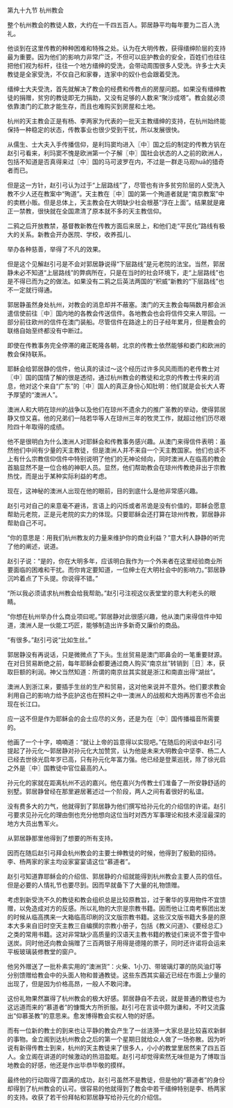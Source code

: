 

第九十九节 杭州教会

整个杭州教会的教徒人数，大约在一千四五百人。郭居静平均每年要为二百人洗礼。

他谈到在这里传教的种种困难和特殊之处。认为在大明传教，获得缙绅阶层的支持最为重要。因为他们的影响力非常广泛，不但可以庇护教会的安全，百姓们也往往把他们视为标杆，往往一个地方缙绅的受洗，会带动周围很多人受洗。许多士大夫教徒是全家受洗，不仅自己和家眷，连家中的奴仆也会跟着受洗。

缙绅士大夫受洗，首先就解决了教会的经费和传教点的房屋问题。如果没有缙绅教徒的捐赠，贫穷的教徒即无力捐助，又没有足够的人数来“聚沙成塔”。教会就必须依靠澳门的汇款才能生存，而且也难购买到房屋和土地。

杭州的天主教会正是有杨、李两家为代表的一批天主教缙绅的支持，在杭州始终能保持一种稳定的状态，传教事业也很少受到干扰，所以发展很快。

从儒生、士大夫入手传播信仰，是利玛窦均进入〖中〗国之后的制定的传教方钒在赵引弓看来，利玛窦不愧是欧洲第一个子解〖中〗国社会状态的人之前的欧洲人，包括不知道是否真得来过〖中〗国的马可波罗在内，不过是一群走马观huā的猎奇者而已。

但是这一方针，赵引弓认为过于“上层路线”了，尽管也有许多贫穷阶层的人受洗入教不少人还在教案中“殉道”。天主教在〖中〗国的第一个殉道者就是“南京教案”中的卖糕小贩。但是总体上，天主教会在大明缺少社会根基“浮在上面”。结果就是雍正一禁教，很快就在全国肃清了原本就不多的天主教信仰。

二鸦之后开放教禁，基督教新教在传教方面后来居上，和他们走“平民化”路线有极大的关系。新教会开办医院、学校，收养孤儿、

举办各种慈善，举得了不凡的效果。

但是这个见解赵引弓是不会对郭居静说得“下层路线”是元老院的法宝。当然，郭居静未必不知道“上层路线”的弊病所在，只是在当时的社会环境下，走“上层路线”也是不得已而为之的做法。如果没有二鸦之后英法两国的“积威”新教的“下层路线”也不一定就行得通。

郭居静虽然身处杭州，对教会的消息却并不蔽塞。澳门的天主教会每隔数月都会派遣信使前往〖中〗国内地的各教会传送信件。各地教会也会将信件交来人带回。一部分前往欧州的信件在澳门装船。尽管信件在路途上的日子经年累月，但是教会的联络自始至终都没有中断过。

即使在传教事务完全停滞的雍正乾隆各朝，北京的传教士依然能够和娄门和欧洲的教会保持联系。

耶稣会给郭居静的信件，他认真的读过～这个经历过许多风风雨雨的老传教士对〖中〗国的国情了解的很是透彻，通过杭州教会的教徒和北京的传教士传来的消息，他对这个来自“广东”的〖中〗国人的真正身份心知肚明：他们就是会长大人寄予厚望的“澳洲人”。

澳洲人和大明在琼州的战争以及他们在琼州不遗余力的推广圣教的举动，使得郭居静又惊又喜。他的兄弟们一陆若华等人在琼州三年的牧灵工作，就超过他们历尽艰险四十年取得的成绩。

他不是很明白为什么澳洲人对耶稣会和传教事务感兴趣。从澳门来得信件表明：虽然他们中间有少量的天主教徒，但是澳洲人并不来自一个天主教国家。他们也谈不上有什么宗教信仰信件中特别说明了他们的无神论倾向，同时澳洲人在临高的教会首脑显然不是一位合格的神职人员。显然，他们帮助教会在琼州传教绝非出于宗教热忱，而是出于某种实际利益的考虑。

现在，这神秘的澳洲人出现在他的眼前，目的到底什么是他非常感兴趣。

赵引弓对自己的来意毫不避讳，言语上的闪烁或者吊诡是没有价值的，耶稣会愿意帮助元老院，正是元老院的实力的体现。只要耶稣会还打算在琼州传教，郭居静非帮助自己不可。

“你的意思是：用我们杭州教友的力量来维护你的商业利益？”意大利人静静的听完了他的阐述，说道。

赵引子说：“是的，你在大明多年，应该明白我作为一个外来者在这里经验商业所要面临的困难和干扰。而你肯定要知道，一位绅士在大明社会中的影响力。”郭居静沉吟着点了下头提。你说得不错。”

“所以我必须请求杭州教会给我帮助。”赵引弓注视这仪表堂堂的意大利老头的眼睛。

“你想在杭州举办什么商业项曰呢。”郭居静对此很感兴趣，他从澳门来得信件中知道，澳洲人是一伙能工巧匠，能够制造出许多新奇又廉价的商品。

“有很多。”赵引弓说“比如生丝。”

郭居静没有再说话，只是微微点了下头。生丝贸易是澳门耶鼻会的一笔重要财源。在对日贸易断绝之前，每年耶稣会都要通过商人购买“南京丝”转销到〖日〗本，获取巨额的利润。神父当然知道：所谓的南京丝其实就是浙江和南直出得“湖丝”。

澳洲人到浙江来，要插手生丝的生产和贸易，这对他来说并不意外。他们要求教会利用自己的影响力给予庇护这也在预料之中一澳洲人的战舰和大炮再厉害也不会出现在长江口。

应一这不但是作为耶稣会的会士应尽的义务，还是为在〖中〗国传播福音所需要的。

他画了一个十字，喃喃道：“就让上帝的旨意得以实现吧。”在随后的闲谈中赵引弓提起了孙元化～郭居静对孙元化大加赞赏，认为他是未来大明教会中坚李、杨二人已经去世徐光启年岁已高，只有孙元化年富力强。他已经是登莱巡抚，除了徐光启之外是〖中〗国教徒中官位最高的人。

孙元化的家就在距离杭州不远的嘉兴。他在嘉兴为传教士们准备了一所安静舒适的别墅。郭居静曾经在那里避居著述过一个阶段，两人之间有着很好的私谊。

没有费多大的力气，他就得到了郭居静为他们撰写给孙元化的介绍信的许诺。赵引弓要求见孙元化的理由倒也充分他想向这位当时对西方军事理论和技术浸淫最深的地方大员出售军火。

从郭居静那里他得到了想要的所有支持。

因而在随后赵引弓拜会杭州教会的主要士绅教徒的时候，他得到了殷勤的招待。李、杨两家的家主均设家宴宴请这位“慕道者”。

赵引弓知道靠耶稣会的介绍信、郭居静的介绍就能得到杭州教会主要人员的信任。但是必要的人情礼节也要尽到。因而早就备下了大量的礼物馈赠。

考虑到新受洗不久的教徒和教会组织总是比较原教旨，过于奢华的享用物件不宜馈赠，以免造成对方的反感。所以礼物的大宗是宗教书籍。因而他让江南考察团出发的时候从临高携来一大箱临高印刷的汉文版宗教书籍。这些汉文版书籍大多是的原本大多来自旧时空天主教三自编撰的宗教小册子，包括《教义问道》、《要经总汇》之类的常用书籍。这对非常缺少高质量的汉语天主教书籍的教徒们来说不啻于雪中送炭。同时他还向教会捐赠了三百两银子用得是德隆的票子，同时还许诺将会运来平板玻璃装修教堂的窗户。

他另外赠送了一批朴素实用的“澳洲货”：火柴、1小刀、带玻璃灯罩的防风油灯等分别馈赠给教会中的头面人物和普通教徒。这些东西其实最近已经在市面上少量的出现了，但是因为价格高昂，一般人不敢问津。

这份礼物果然赢得了杭州教会的极大好感。郭居静自不去说，就是普通的教徒也为这远道而来的“慕道者”的慷慨大方所折服。赵引弓在言谈中颇为谦和，不时又流露出“仰慕圣教”的意思来。愈发博得教会实权人物的好感。

而有一位新的教士的到来也让平静的教会产生了一丝涟漪一大家总是比较喜欢新鲜的事物。金立阁到达杭州教会之后的第一个星期日就给众人做了一场弥散。因为听说有新得传教士到来，杭州的天主教徒来了很多人，小小的教堂里居然来了四五百人。金立阁在讲道的时候激动的热泪盈眶。赵引弓却觉得索然无味但是为了博取当地教会的好感，他还是作出毕恭毕敬的摸样。

最终他的行动取得了圆满的成功，赵引弓虽然不是教徒，但是他的“慕道者”的身份却得到了杭州教会的认可。很容易的他就得到了教会中若干缙绅特别是李、杨两家的支持。收获了若干份拜帖和郭居静写给孙元化的介绍信。


